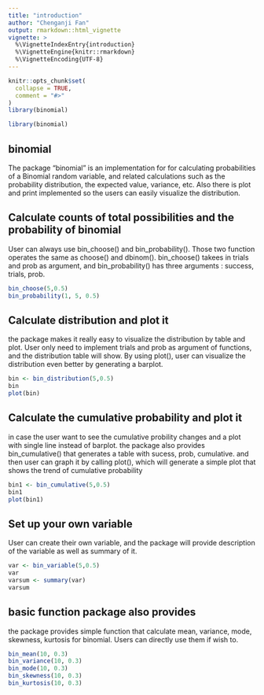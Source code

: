 ```yaml
---
title: "introduction"
author: "Chenganji Fan"
output: rmarkdown::html_vignette
vignette: >
  %\VignetteIndexEntry{introduction}
  %\VignetteEngine{knitr::rmarkdown}
  %\VignetteEncoding{UTF-8}
---
```


```r
knitr::opts_chunk$set(
  collapse = TRUE,
  comment = "#>"
)
library(binomial)
```

```r
library(binomial)
```

## binomial

The package "binomial" is an implementation for for calculating probabilities of a Binomial random variable, and related calculations such as the probability distribution, the expected value, variance, etc.
Also there is plot and print implemented so the users can easily visualize the distribution.


## Calculate counts of total possibilities and the probability of binomial

User can always use bin_choose() and bin_probability(). Those two function operates the same as choose() and dbinom(). bin_choose() takees in trials and prob as argument, and bin_probability() has three arguments : success, trials, prob.

```r
bin_choose(5,0.5)
bin_probability(1, 5, 0.5)
```

## Calculate distribution and plot it

the package makes it really easy to visualize the distribution by table and plot. User only need to implement trials and prob as argument of functions, and the distribution table will show. By using plot(), user can visualize the distribution even better by generating a barplot.

```r
bin <- bin_distribution(5,0.5)
bin
plot(bin)
```

## Calculate the cumulative probability and plot it

in case the user want to see the cumulative probility changes and a plot with single line instead of barplot. the package also provides bin_cumulative() that generates a table with sucess, prob, cumulative. and then user can graph it by calling plot(), which will generate a simple plot that shows the trend of cumulative probability

```r
bin1 <- bin_cumulative(5,0.5)
bin1
plot(bin1)
```

##  Set up your own variable

User can create their own variable, and the package will provide description of the variable as well as summary of it.

```r
var <- bin_variable(5,0.5)
var
varsum <- summary(var)
varsum
```

## basic function package also provides

the package provides simple function that calculate mean, variance, mode, skewness, kurtosis for binomial. Users can directly use them if wish to.

```r
bin_mean(10, 0.3)
bin_variance(10, 0.3)
bin_mode(10, 0.3)
bin_skewness(10, 0.3)
bin_kurtosis(10, 0.3)
```

